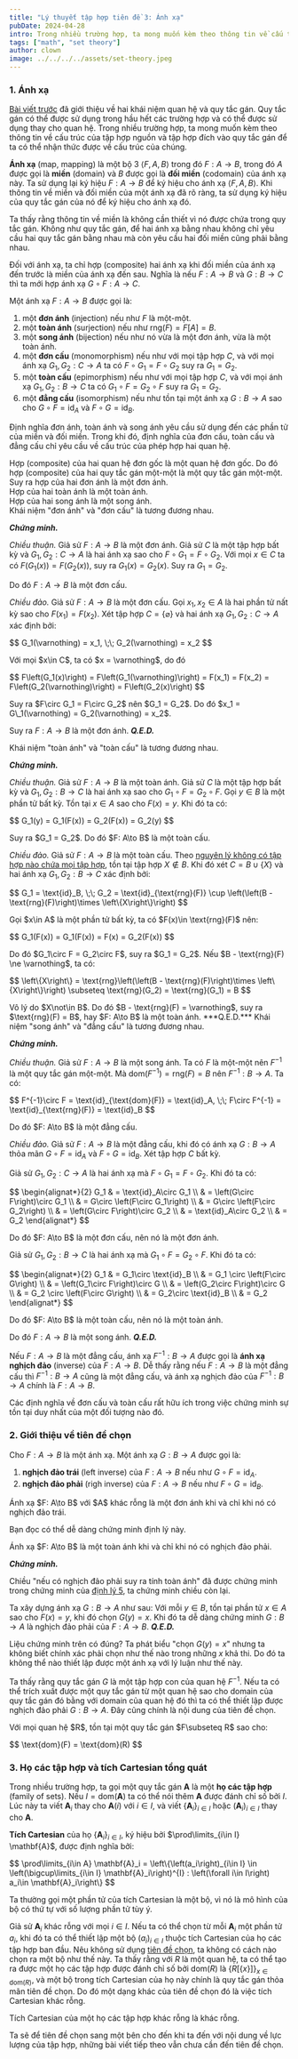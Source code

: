```yaml
---
title: "Lý thuyết tập hợp tiên đề 3: Ánh xạ"
pubDate: 2024-04-28
intro: Trong nhiều trường hợp, ta mong muốn kèm theo thông tin về cấu trúc của tập hợp nguồn và tập hợp đích vào quy tắc gán để có thể nhận thức được về cấu trúc của chúng. Trong lý thuyết tập hợp, khái niệm này là ánh xạ.
tags: ["math", "set theory"]
author: clown
image: ../../../../assets/set-theory.jpeg
---
```


### 1. Ánh xạ

[Bài viết trước](/blog/math/axiomatic-set-theory/relations-and-rules-of-assignment) đã giới thiệu về hai khái niệm quan hệ và quy tắc gán.
Quy tắc gán có thể được sử dụng trong hầu hết các trường hợp và có thể được sử dụng thay cho quan hệ.
Trong nhiều trường hợp, ta mong muốn kèm theo thông tin về cấu trúc của tập hợp nguồn và tập hợp đích vào quy tắc gán để ta có thể nhận thức được về cấu trúc của chúng.

**Ánh xạ** (map, mapping) là một bộ 3 $\left< F, A, B \right>$ trong đó $F: A\to B$, trong đó $A$ được gọi là **miền** (domain) và $B$ được gọi là **đối miền** (codomain) của ánh xạ này.
Ta sử dụng lại ký hiệu $F: A\to B$ để ký hiệu cho ánh xạ $\left< F, A, B \right>$.
Khi thông tin về miền và đối miền của một ánh xạ đã rõ ràng, ta sử dụng ký hiệu của quy tắc gán của nó để ký hiệu cho ánh xạ đó.

Ta thấy rằng thông tin về miền là không cần thiết vì nó được chứa trong quy tắc gán.
Không như quy tắc gán, để hai ánh xạ bằng nhau không chỉ yêu cầu hai quy tắc gán bằng nhau mà còn yêu cầu hai đối miền cũng phải bằng nhau.

Đối với ánh xạ, ta chỉ hợp (composite) hai ánh xạ khi đối miền của ánh xạ đến trước là miền của ánh xạ đến sau.
Nghĩa là nếu $F: A\to B$ và $G: B\to C$ thì ta mới hợp ánh xạ $G\circ F: A\to C$.

Một ánh xạ $F: A\to B$ được gọi là:
1. một **đơn ánh** (injection) nếu như $F$ là một-một.
2. một **toàn ánh** (surjection) nếu như $\text{rng}(F) = F[A] = B$.
3. một **song ánh** (bijection) nếu như nó vừa là một đơn ánh, vừa là một toàn ánh.
4. một **đơn cấu** (monomorphism) nếu như với mọi tập hợp $C$, và với mọi ánh xạ $G_1, G_2: C\to A$ ta có $F\circ G_1 = F\circ G_2$ suy ra $G_1 = G_2$.
5. một **toàn cấu** (epimorphism) nếu như với mọi tập hợp $C$, và với mọi ánh xạ $G_1, G_2: B\to C$ ta có $G_1\circ F = G_2\circ F$ suy ra $G_1 = G_2$.
6. một **đẳng cấu** (isomorphism) nếu như tồn tại một ánh xạ $G: B\to A$ sao cho $G\circ F = \text{id}_A$ và $F\circ G = \text{id}_B$.

Định nghĩa đơn ánh, toàn ánh và song ánh yêu cầu sử dụng đến các phần tử của miền và đối miền.
Trong khi đó, định nghĩa của đơn cấu, toàn cấu và đẳng cấu chỉ yêu cầu về cấu trúc của phép hợp hai quan hệ.

<Theorem identifier="1">
  Hợp (composite) của hai quan hệ đơn gốc là một quan hệ đơn gốc. Do đó hợp (composite) của hai quy tắc gán một-một là một quy tắc gán một-một. Suy ra hợp của hai đơn ánh là một đơn ánh.
</Theorem>

<br />

<Theorem identifier="2">
  Hợp của hai toàn ánh là một toàn ánh.
</Theorem>

<br />

<Corollary identifier="1">
  Hợp của hai song ánh là một song ánh.
</Corollary>

<br />

<Theorem identifier="3">
  Khái niệm "đơn ánh" và "đơn cấu" là tương đương nhau.
</Theorem>

***Chứng minh.***

*Chiều thuận.* Giả sử $F: A\to B$ là một đơn ánh. Giả sử $C$ là một tập hợp bất kỳ và $G_1, G_2: C\to A$ là hai ánh xạ sao cho $F\circ G_1 = F\circ G_2$.
Với mọi $x\in C$ ta có $F\left(G_1(x)\right) = F(G_2(x))$, suy ra $G_1(x) = G_2(x)$. Suy ra $G_1 = G_2$.

Do đó $F: A\to B$ là một đơn cấu.

*Chiều đảo.* Giả sử $F: A\to B$ là một đơn cấu. Gọi $x_1, x_2\in A$ là hai phần tử nất kỳ sao cho $F(x_1) = F(x_2)$.
Xét tập hợp $C = \left\{\varnothing\right\}$ và hai ánh xạ $G_1, G_2: C\to A$ xác định bởi:
<p>
$$
G_1(\varnothing) = x_1, \;\; G_2(\varnothing) = x_2
$$
</p>
Với mọi $x\in C$, ta có $x = \varnothing$, do đó
<p>
$$
F\left(G_1(x)\right) = F\left(G_1(\varnothing)\right) = F(x_1) = F(x_2) = F\left(G_2(\varnothing)\right) = F\left(G_2(x)\right)
$$
</p>
Suy ra $F\circ G_1 = F\circ G_2$ nên $G_1 = G_2$. Do đó $x_1 = G\_1(\varnothing) = G_2(\varnothing) = x_2$.

Suy ra $F: A\to B$ là một đơn ánh. ***Q.E.D.***

<Theorem identifier="4">
  Khái niệm "toàn ánh" và "toàn cấu" là tương đương nhau.
</Theorem>

***Chứng minh.***

*Chiều thuận.* Giả sử $F: A\to B$ là một toàn ánh. Giả sử $C$ là một tập hợp bất kỳ và $G_1, G_2: B\to C$ là hai ánh xạ sao cho $G_1\circ F = G_2 \circ F$.
Gọi $y\in B$ là một phần tử bất kỳ. Tồn tại $x\in A$ sao cho $F(x) = y$. Khi đó ta có:
<p>
$$
G_1(y) = G_1(F(x)) = G_2(F(x)) = G_2(y)
$$
</p>
Suy ra $G_1 = G_2$. Do đó $F: A\to B$ là một toàn cấu.

*Chiều đảo.* Giả sử $F: A\to B$ là một toàn cấu. Theo [nguyên lý không có tập hợp nào chứa mọi tập hợp](/blog/math/axiomatic-set-theory/basic-axioms-of-set-theory#theorem-1), tồn tại tập hợp $X\not\in B$.
Khi đó xét $C = B\cup \left\{X\right\}$ và hai ánh xạ $G_1, G_2: B\to C$ xác định bởi:
<p>
$$
G_1 = \text{id}_B, \;\; G_2 = \text{id}_{\text{rng}(F)} \cup \left(\left(B - \text{rng}(F)\right)\times \left\{X\right\}\right)
$$
</p>
Gọi $x\in A$ là một phần tử bất kỳ, ta có $F(x)\in \text{rng}(F)$ nên:
<p>
$$
G_1(F(x)) = G_1(F(x)) = F(x) = G_2(F(x))
$$
</p>
Do đó $G_1\circ F = G_2\circ F$, suy ra $G_1 = G_2$. Nếu $B - \text{rng}(F) \ne \varnothing$, ta có:
<p>
$$
\left\{X\right\} = \text{rng}\left(\left(B - \text{rng}(F)\right)\times \left\{X\right\}\right) \subseteq \text{rng}(G_2) = \text{rng}(G_1) = B
$$
</p>
Vô lý do $X\not\in B$. Do đó $B - \text{rng}(F) = \varnothing$, suy ra $\text{rng}(F) = B$, hay $F: A\to B$ là một toàn ánh. ***Q.E.D.***

<Theorem identifier="5">
  Khái niệm "song ánh" và "đẳng cấu" là tương đương nhau.
</Theorem>

***Chứng minh.***

*Chiều thuận.* Giả sử $F: A\to B$ là một song ánh. Ta có $F$ là một-một nên $F^{-1}$ là một quy tắc gán một-một. Mà $\text{dom}\left(F^{-1}\right) = \text{rng}(F) = B$ nên $F^{-1}: B\to A$. Ta có:
<p>
$$
F^{-1}\circ F = \text{id}_{\text{dom}(F)} = \text{id}_A, \;\; F\circ F^{-1} = \text{id}_{\text{rng}(F)} = \text{id}_B
$$
</p>
Do đó $F: A\to B$ là một đẳng cấu.

*Chiều đảo.* Giả sử $F: A\to B$ là một đẳng cấu, khi đó có ánh xạ $G: B\to A$ thỏa mãn $G\circ F = \text{id}_A$ và $F\circ G = \text{id}_B$. Xét tập hợp $C$ bất kỳ.

Giả sử $G_1, G_2: C\to A$ là hai ánh xạ mà $F\circ G_1 = F\circ G_2$. Khi đó ta có:
<p>
$$
\begin{alignat*}{2}
  G_1 & = \text{id}_A\circ G_1 \\
  & = \left(G\circ F\right)\circ G_1 \\
  & = G\circ \left(F\circ G_1\right) \\
  & = G\circ \left(F\circ G_2\right) \\
  & = \left(G\circ F\right)\circ G_2 \\
  & = \text{id}_A\circ G_2 \\
  & = G_2
\end{alignat*}
$$
</p>
Do đó $F: A\to B$ là một đơn cấu, nên nó là một đơn ánh.

Giả sử $G_1, G_2: B\to C$ là hai ánh xạ mà $G_1\circ F = G_2\circ F$. Khi đó ta có:
<p>
$$
\begin{alignat*}{2}
  G_1 & = G_1\circ \text{id}_B \\
  & = G_1 \circ \left(F\circ G\right) \\
  & = \left(G_1\circ F\right)\circ G \\
  & = \left(G_2\circ F\right)\circ G \\
  & = G_2 \circ \left(F\circ G\right) \\
  & = G_2\circ \text{id}_B \\
  & = G_2
\end{alignat*}
$$
</p>
Do đó $F: A\to B$ là một toàn cấu, nên nó là một toàn ánh.

Do đó $F: A\to B$ là một song ánh. ***Q.E.D.***

Nếu $F: A\to B$ là một đẳng cấu, ánh xạ $F^{-1}: B\to A$ được gọi là **ánh xạ nghịch đảo** (inverse) của $F: A\to B$. 
Dễ thấy rằng nếu $F: A\to B$ là một đẳng cấu thì $F^{-1}: B\to A$ cũng là một đẳng cấu, và ánh xạ nghịch đảo của $F^{-1}: B\to A$ chính là $F: A\to B$.

Các định nghĩa về đơn cấu và toàn cấu rất hữu ích trong việc chứng minh sự tồn tại duy nhất của một đối tượng nào đó.

### 2. Giới thiệu về tiên đề chọn

Cho $F: A\to B$ là một ánh xạ. Một ánh xạ $G: B\to A$ được gọi là:
1. **nghịch đảo trái** (left inverse) của $F: A\to B$ nếu như $G\circ F = \text{id}_A$.
2. **nghịch đảo phải** (righ inverse) của $F: A\to B$ nếu như $F\circ G = \text{id}_B$.

<Theorem identifier="6">
  Ánh xạ $F: A\to B$ với $A$ khác rỗng là một đơn ánh khi và chỉ khi nó có nghịch đảo trái.
</Theorem>

Bạn đọc có thể dễ dàng chứng minh định lý này.

<Theorem identifier="7">
  Ánh xạ $F: A\to B$ là một toàn ánh khi và chỉ khi nó có nghịch đảo phải.
</Theorem>

***Chứng minh.***

Chiều "nếu có nghịch đảo phải suy ra tính toàn ánh" đã được chứng minh trong chứng minh của [định lý 5](#theorem-5), ta chứng minh chiều còn lại.

Ta xây dựng ánh xạ $G: B\to A$ như sau: Với mỗi $y\in B$, tồn tại phần tử $x\in A$ sao cho $F(x) = y$, khi đó chọn $G(y) = x$.
Khi đó ta dễ dàng chứng minh $G: B\to A$ là nghịch đảo phải của $F: A\to B$. ***Q.E.D.***

Liệu chứng minh trên có đúng? Ta phát biểu "chọn $G(y) = x$" nhưng ta không biết chính xác phải chọn như thế nào trong những $x$ khả thi.
Do đó ta không thể nào thiết lập được một ánh xạ với lý luận như thế này.

Ta thấy rằng quy tắc gán $G$ là một tập hợp con của quan hệ $F^{-1}$.
Nếu ta có thể trích xuất được một quy tắc gán từ một quan hệ sao cho domain của quy tắc gán đó bằng với domain của quan hệ đó thì ta có thể thiết lập được nghịch đảo phải $G: B\to A$.
Đây cũng chính là nội dung của tiên đề chọn.

<Axiom identifier="1" name="The Axiom of Choice (1st form)">
  Với mọi quan hệ $R$, tồn tại một quy tắc gán $F\subseteq R$ sao cho:
  <p>
  $$
  \text{dom}(F) = \text{dom}(R)
  $$
  </p>
</Axiom>

### 3. Họ các tập hợp và tích Cartesian tổng quát

Trong nhiều trường hợp, ta gọi một quy tắc gán $\mathbf{A}$ là một **họ các tập hợp** (family of sets). Nếu $I = \text{dom}\left(\mathbf{A}\right)$ ta có thể nói thêm $\mathbf{A}$ được đánh chỉ số bởi $I$.
Lúc này ta viết $\mathbf{A}_i$ thay cho $\mathbf{A}(i)$ với $i\in I$, và viết $\left\{\mathbf{A}_i\right\}_{i\in I}$ hoặc $\left(\mathbf{A}_i\right)_{i\in I}$ thay cho $\mathbf{A}$.

**Tích Cartesian** của họ $\left\{\mathbf{A}_i\right\}_{i\in I}$, ký hiệu bởi $\prod\limits_{i\in I} \mathbf{A}$, được định nghĩa bởi:
<p>
$$
\prod\limits_{i\in A} \mathbf{A}_i = \left\{\left(a_i\right)_{i\in I} \in \left(\bigcup\limits_{i\in I} \mathbf{A}_i\right)^{I} : \left(\forall i\in I\right) a_i\in \mathbf{A}_i\right\}
$$
</p>
Ta thường gọi một phần tử của tích Cartesian là một bộ, vì nó là mô hình của bộ có thứ tự với số lượng phần tử tùy ý.

Giả sử $\mathbf{A}_i$ khác rỗng với mọi $i\in I$. Nếu ta có thể chọn từ mỗi $\mathbf{A}_i$ một phần tử $a_i$, khi đó ta có thể thiết lập một bộ $(a_i)_{i\in I}$ thuộc tích Cartesian của họ các tập hợp ban đầu.
Nêu không sử dụng [tiên đề chọn](#axiom-1), ta không có cách nào chọn ra một bộ như thế này.
Ta thấy rằng với $R$ là một quan hệ, ta có thể tạo ra được một họ các tập hợp được đánh chỉ số bởi $\text{dom}(R)$ là $\left\{R\left[\left\{x\right\}\right]\right\}_{x\in \text{dom}(R)}$, và một bộ trong tích Cartesian của họ này chính là quy tắc gán thỏa mãn tiên đề chọn.
Do đó một dạng khác của tiên đề chọn đó là việc tích Cartesian khác rỗng.

<Axiom identifier="2" name="The Axiom of Choice (2nd form)">
  Tích Cartesian của một họ các tập hợp khác rỗng là khác rỗng.
</Axiom>

Ta sẽ để tiên đề chọn sang một bên cho đến khi ta đến với nội dung về lực lượng của tập hợp, những bài viết tiếp theo vẫn chưa cần đến tiên đề chọn.